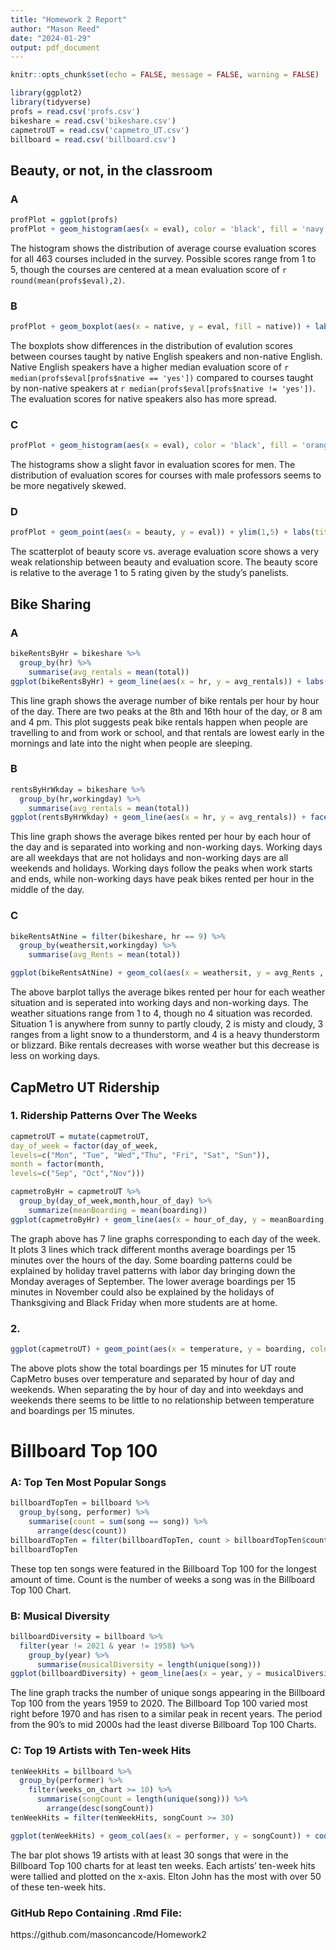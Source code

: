 ```yaml
---
title: "Homework 2 Report"
author: "Mason Reed"
date: "2024-01-29"
output: pdf_document
---
```


```r
knitr::opts_chunk$set(echo = FALSE, message = FALSE, warning = FALSE)
```

```r
library(ggplot2)
library(tidyverse)
profs = read.csv('profs.csv')
bikeshare = read.csv('bikeshare.csv')
capmetroUT = read.csv('capmetro_UT.csv')
billboard = read.csv('billboard.csv')
```

## Beauty, or not, in the classroom

### A
```r
profPlot = ggplot(profs)
profPlot + geom_histogram(aes(x = eval), color = 'black', fill = 'navy') + labs(title = 'Distribution Of Course Evaluation Scores', x = 'Evaluation Score', y = 'Frequency') + xlim(1,5)
```

The histogram shows the distribution of average course evaluation scores for all 463 courses included in the survey. Possible scores range from 1 to 5, though the courses are centered at a mean evaluation score of `r round(mean(profs$eval),2)`.


### B
```r
profPlot + geom_boxplot(aes(x = native, y = eval, fill = native)) + labs(title = 'Distribution Of Evaluation Scores by Native English Speaking Professors', x = 'Native English Speaker Status', y = 'Evaluation Score') 
```

The boxplots show differences in the distribution of evalution scores between courses taught by native English speakers and non-native English. Native English speakers have a higher median evaluation score of `r median(profs$eval[profs$native == 'yes'])` compared to courses taught by non-native speakers at `r median(profs$eval[profs$native != 'yes'])`. The evaluation scores for native speakers also has more spread.



### C
```r
profPlot + geom_histogram(aes(x = eval), color = 'black', fill = 'orange',binwidth = .25) + facet_wrap(~gender) + labs(title = "Distribution Of Evaluation Scores By Professor's Gender", x = 'Evaluation Score', y = 'Frequency') + xlim(1,5)

```

The histograms show a slight favor in evaluation scores for men. The distribution of evaluation scores for courses with male professors seems to be more negatively skewed.



### D
```r
profPlot + geom_point(aes(x = beauty, y = eval)) + ylim(1,5) + labs(title = 'Professor Evaluation Scores In Relation To Beauty Score', x = 'Beauty Score', y = 'Evaluation Score')
```

The scatterplot of beauty score vs. average evaluation score shows a very weak relationship between beauty and evaluation score. The beauty score is relative to the average 1 to 5 rating given by the study's panelists.



## Bike Sharing

### A
```r
bikeRentsByHr = bikeshare %>%
  group_by(hr) %>%
    summarise(avg_rentals = mean(total))
ggplot(bikeRentsByHr) + geom_line(aes(x = hr, y = avg_rentals)) + labs(title = 'Average Bike Rentals Throughout Day', x = 'Hour Of Day', y = 'Average Rentals')
```

This line graph shows the average number of bike rentals per hour by hour of the day. There are two peaks at the 8th and 16th hour of the day, or 8 am and 4 pm. This plot suggests peak bike rentals happen when people are travelling to and from work or school, and that rentals are lowest early in the mornings and late into the night when people are sleeping.




### B
```r
rentsByHrWkday = bikeshare %>%
  group_by(hr,workingday) %>%
    summarise(avg_rentals = mean(total))
ggplot(rentsByHrWkday) + geom_line(aes(x = hr, y = avg_rentals)) + facet_wrap(~workingday) + labs(title = 'Average Hourly Bike Rentals For Working and Non-working Days', x = 'Hour Of Day', y = 'Average Hourly Bikes Rented')

```

This line graph shows the average bikes rented per hour by each hour of the day and is separated into working and non-working days. Working days are all weekdays that are not holidays and non-working days are all weekends and holidays. Working days follow the peaks when work starts and ends, while non-working days have peak bikes rented per hour in the middle of the day.

### C
```r
bikeRentsAtNine = filter(bikeshare, hr == 9) %>%
  group_by(weathersit,workingday) %>%
    summarise(avg_Rents = mean(total))

ggplot(bikeRentsAtNine) + geom_col(aes(x = weathersit, y = avg_Rents , fill = weathersit)) + facet_wrap(~workingday) + labs(title =' Average Bikes Rented Hourly By Weather and Workday', x = 'Weather Situation (1 (Fair) to 4 (Heavy Storm))', y = 'Average Bikes Rented Per Hour')

```

The above barplot tallys the average bikes rented per hour for each weather situation and is seperated into working days and non-working days. The weather situations range from 1 to 4, though no 4 situation was recorded. Situation 1 is anywhere from sunny to partly cloudy, 2 is misty and cloudy, 3 ranges from a light snow to a thunderstorm, and 4 is a heavy thunderstorm or blizzard. Bike rentals decreases with worse weather but this decrease is less on working days.




## CapMetro UT Ridership
### 1. Ridership Patterns Over The Weeks
```r
capmetroUT = mutate(capmetroUT,
day_of_week = factor(day_of_week,
levels=c("Mon", "Tue", "Wed","Thu", "Fri", "Sat", "Sun")),
month = factor(month,
levels=c("Sep", "Oct","Nov")))

capmetroByHr = capmetroUT %>%
  group_by(day_of_week,month,hour_of_day) %>%
    summarize(meanBoarding = mean(boarding))
ggplot(capmetroByHr) + geom_line(aes(x = hour_of_day, y = meanBoarding, color = month)) + facet_wrap(~day_of_week) + labs(title = 'Average Boarding By Hour Of Day Across Days Of Week and Month', x = 'Hour Of Day', y = 'Average Boarding')
```

The graph above has 7 line graphs corresponding to each day of the week. It plots 3 lines which track different months average boardings per 15 minutes over the hours of the day. Some boarding patterns could be explained by holiday travel patterns with labor day bringing down the Monday averages of September. The lower average boardings per 15 minutes in November could also be explained by the holidays of Thanksgiving and Black Friday when more students are at home.



### 2.
```r
ggplot(capmetroUT) + geom_point(aes(x = temperature, y = boarding, color = weekend)) + facet_wrap(~hour_of_day) + labs(title = "Boardings Per 15 Minutes vs. Temperature", x = "Temperature (F)", y = "Boardings Per 15")


```

The above plots show the total boardings per 15 minutes for UT route CapMetro buses over temperature and separated by hour of day and weekends. When separating the by hour of day and into weekdays and weekends there seems to be little to no relationship between temperature and boardings per 15 minutes. 
\newpage


#
# Billboard Top 100

### A: Top Ten Most Popular Songs
```r
billboardTopTen = billboard %>%
  group_by(song, performer) %>%
    summarise(count = sum(song == song)) %>%
      arrange(desc(count)) 
billboardTopTen = filter(billboardTopTen, count > billboardTopTen$count[11])
billboardTopTen
```

These top ten songs were featured in the Billboard Top 100 for the longest amount of time. Count is the number of weeks a song was in the Billboard Top 100 Chart.
\newpage


### B: Musical Diversity
```r
billboardDiversity = billboard %>%
  filter(year != 2021 & year != 1958) %>%
    group_by(year) %>%
      summarise(musicalDiversity = length(unique(song)))
ggplot(billboardDiversity) + geom_line(aes(x = year, y = musicalDiversity)) + labs(title = 'Musical Diversity Of Top 100 Over The Years', x = 'Year', y = 'Number Of Unique Songs In Top 100')

```

The line graph tracks the number of unique songs appearing in the Billboard Top 100 from the years 1959 to 2020. The Billboard Top 100 varied most right before 1970 and has risen to a similar peak in recent years. The period from the 90's to mid 2000s had the least diverse Billboard Top 100 Charts.
\newpage


### C: Top 19 Artists with Ten-week Hits

```r
tenWeekHits = billboard %>%
  group_by(performer) %>%
    filter(weeks_on_chart >= 10) %>%
      summarise(songCount = length(unique(song))) %>%
        arrange(desc(songCount))
tenWeekHits = filter(tenWeekHits, songCount >= 30)

ggplot(tenWeekHits) + geom_col(aes(x = performer, y = songCount)) + coord_flip() + labs(title = 'Artists with 30 or More Ten-Week+ Hits', y = 'Number Of Ten-Week Hits', x = 'Music Artists')


```

The bar plot shows 19 artists with at least 30 songs that were in the Billboard Top 100 charts for at least ten weeks. Each artists' ten-week hits were tallied and plotted on the x-axis. Elton John has the most with over 50 of these ten-week hits.


### GitHub Repo Containing .Rmd File:
https://github.com/masoncancode/Homework2

